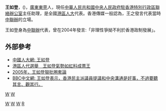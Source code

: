 '''王如登'''，({{bd|1942年|10月|}})，[[廣東|廣東]][[東莞|東莞]]人，現任[[中華人民共和國|中華人民共和國]][[中央人民政府駐香港特別行政區聯絡辦公室|中央人民政府駐香港特別行政區聯絡辦公室]]主任助理，是全國[[港區人大|港區人大]]代表。香港傳媒一般認為，王之發言代表當時[[中聯辦|中聯辦]]的立場。

王如登身為[[中聯辦|中聯辦]]代表，曾在2004年發言:「非理性爭拗不利於香港政制發展」。

== 外部參考 ==
* [http://www.npc.gov.cn/npc/gadbzl/xgdbzl_11/2009-02/19/content_1470612.htm 中國人大網: 王如登] {{Wayback|url=http://www.npc.gov.cn/npc/gadbzl/xgdbzl_11/2009-02/19/content_1470612.htm |date=20090322063243 }}
* [http://www.chinareviewnews.com/doc/1005/4/1/9/100541936.html?coluid=7&kindid=0&docid=100541936 港區人代選舉　王如登氣勢如虹料成票王] {{Wayback|url=http://www.chinareviewnews.com/doc/1005/4/1/9/100541936.html?coluid=7&kindid=0&docid=100541936 |date=20190929152800 }}
* [http://news.sina.com.hk/cgi-bin/nw/show.cgi/2/1/1/114914/1.html 2005年，王如登狠批圈套論]{{Dead link|date=2019年11月 |bot=InternetArchiveBot |fix-attempted=yes }}
* [http://news.bbc.co.uk/chinese/trad/hi/newsid_3790000/newsid_3793000/3793087.stm BBC中文網: 王如登表示，香港民主派議員提議和中央溝通是好事，不過要聽其言、觀其行。] {{Wayback|url=http://news.bbc.co.uk/chinese/trad/hi/newsid_3790000/newsid_3793000/3793087.stm |date=20040620032409 }}

[[分類:東莞人|W]]
[[分類:漢華中學校友|W]]
[[Category:中聯辦人士|W]]
[[Category:第十屆全國政協委員|W]]
[[Category:第十一屆全國政協委員|W]]
[[Category:王姓|R]]